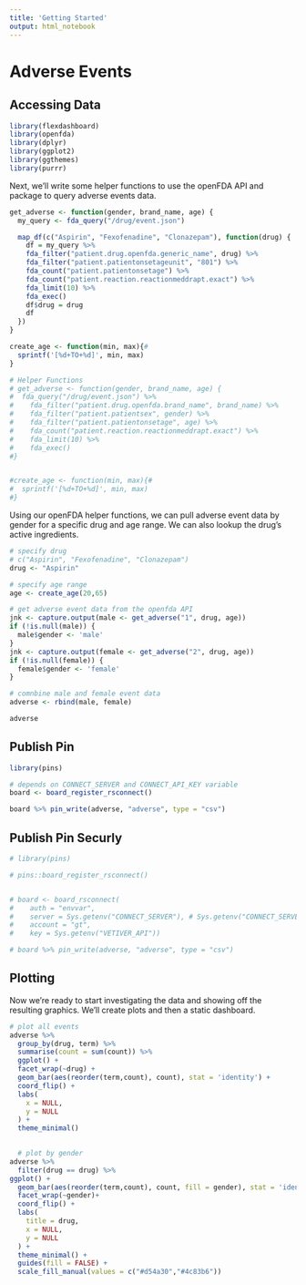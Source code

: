 ```yaml
---
title: 'Getting Started'
output: html_notebook
---
```


# Adverse Events

## Accessing Data

```r
library(flexdashboard)
library(openfda)
library(dplyr)
library(ggplot2)
library(ggthemes)
library(purrr)
```

Next, we'll write some helper functions to use the openFDA API and package to query adverse events data.
```r
get_adverse <- function(gender, brand_name, age) {
  my_query <- fda_query("/drug/event.json")

  map_df(c("Aspirin", "Fexofenadine", "Clonazepam"), function(drug) {
    df = my_query %>%
    fda_filter("patient.drug.openfda.generic_name", drug) %>% 
    fda_filter("patient.patientonsetageunit", "801") %>% 
    fda_count("patient.patientonsetage") %>% 
    fda_count("patient.reaction.reactionmeddrapt.exact") %>% 
    fda_limit(10) %>% 
    fda_exec()
    df$drug = drug
    df
  })
}

create_age <- function(min, max){#
  sprintf('[%d+TO+%d]', min, max)
}
```




```r
# Helper Functions
# get_adverse <- function(gender, brand_name, age) {
#  fda_query("/drug/event.json") %>%
#    fda_filter("patient.drug.openfda.brand_name", brand_name) %>% 
#    fda_filter("patient.patientsex", gender) %>% 
#    fda_filter("patient.patientonsetage", age) %>% 
#    fda_count("patient.reaction.reactionmeddrapt.exact") %>% 
#    fda_limit(10) %>% 
#    fda_exec()
#}


#create_age <- function(min, max){#
#  sprintf('[%d+TO+%d]', min, max)
#}

```

Using our openFDA helper functions, we can pull adverse event data by gender for a specific drug and age range. We can also lookup the drug's active ingredients.

```r
# specify drug
# c("Aspirin", "Fexofenadine", "Clonazepam")
drug <- "Aspirin"

# specify age range
age <- create_age(20,65)

# get adverse event data from the openfda API
jnk <- capture.output(male <- get_adverse("1", drug, age))
if (!is.null(male)) {
  male$gender <- 'male'
}
jnk <- capture.output(female <- get_adverse("2", drug, age))
if (!is.null(female)) {
  female$gender <- 'female'
}

# comnbine male and female event data
adverse <- rbind(male, female)

adverse
```

## Publish Pin
```r
library(pins)

# depends on CONNECT_SERVER and CONNECT_API_KEY variable
board <- board_register_rsconnect()

board %>% pin_write(adverse, "adverse", type = "csv")
```


## Publish Pin Securly
```r
# library(pins)

# pins::board_register_rsconnect()


# board <- board_rsconnect(
#    auth = "envvar",
#    server = Sys.getenv("CONNECT_SERVER"), # Sys.getenv("CONNECT_SERVER")
#    account = "gt",
#    key = Sys.getenv("VETIVER_API"))

# board %>% pin_write(adverse, "adverse", type = "csv")

```

## Plotting

Now we're ready to start investigating the data and showing off the resulting graphics. We'll create plots and then a static dashboard.

```r
# plot all events  
adverse %>%
  group_by(drug, term) %>% 
  summarise(count = sum(count)) %>% 
  ggplot() +
  facet_wrap(~drug) +
  geom_bar(aes(reorder(term,count), count), stat = 'identity') +
  coord_flip() +
  labs(
    x = NULL,
    y = NULL
  ) +
  theme_minimal()
  
```

```r
  # plot by gender
adverse %>%
  filter(drug == drug) %>%
ggplot() +
  geom_bar(aes(reorder(term,count), count, fill = gender), stat = 'identity') +
  facet_wrap(~gender)+
  coord_flip() +
  labs(
    title = drug,
    x = NULL,
    y = NULL
  ) +
  theme_minimal() + 
  guides(fill = FALSE) + 
  scale_fill_manual(values = c("#d54a30","#4c83b6"))
  
```
